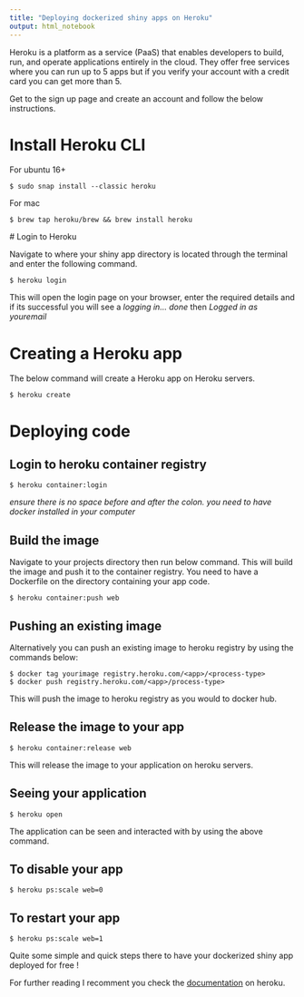 ```yaml
---
title: "Deploying dockerized shiny apps on Heroku"
output: html_notebook
---
```


Heroku is a platform as a service (PaaS) that enables developers to build, run, and operate applications entirely in the cloud. They offer free services where you can run up to 5 apps but if you verify your account with a credit card you can get more than 5.   

Get to the sign up page and create an account and follow the below instructions.  

# Install Heroku CLI
  For ubuntu 16+   
    
    $ sudo snap install --classic heroku   
    
  For mac   
   
    $ brew tap heroku/brew && brew install heroku  
    
 # Login to Heroku      

Navigate to where your shiny app directory is located through the terminal and enter the following command.      

    $ heroku login  

This will open the login page on your browser, enter the required details and if its successful you will see a *logging in... done* then *Logged in as _youremail_*       

# Creating a Heroku app   

The below command will create a Heroku app on Heroku servers.   

    $ heroku create    

# Deploying code     

## Login to heroku container registry  

    $ heroku container:login   

_ensure there is no space before and after the colon._
_you need to have docker installed in your computer_  


## Build the image  

Navigate to your projects directory then run below command. 
This will build the image and push it to the container registry. 
You need to have a Dockerfile on the directory containing your app code.  

    $ heroku container:push web  


## Pushing an existing image  

Alternatively you can push an existing image to heroku registry by using the commands below:  

    $ docker tag yourimage registry.heroku.com/<app>/<process-type>   
    $ docker push registry.heroku.com/<app>/process-type>   
    
This will push the image to heroku registry as you would to docker hub.      

## Release the image to your app  

    $ heroku container:release web  

This will release the image to your application on heroku servers.  

## Seeing your application  

    $ heroku open  

The application can be seen and interacted with by using the above command.  


## To disable your app   

    $ heroku ps:scale web=0

## To restart your app   

    $ heroku ps:scale web=1


Quite some simple and quick steps there to have your dockerized shiny app deployed for free !    

For further reading I recomment you check the [documentation](https://devcenter.heroku.com/articles/container-registry-and-runtime) on heroku.    



